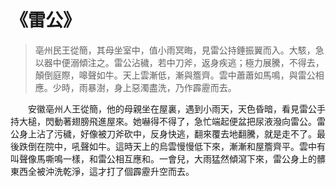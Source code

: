 # 《雷公》

> 亳州民王從簡，其母坐室中，值小雨冥晦，見雷公持錘振翼而入。大駭，急以器中便溺傾注之。雷公沾穢，若中刀斧，返身疾逃；極力展騰，不得去，顛倒庭際，嗥聲如牛。天上雲漸低，漸與簷齊。雲中蕭蕭如馬鳴，與雷公相應。少時，雨暴澍，身上惡濁盡洗，乃作霹靂而去。

&emsp;&emsp;安徽亳州人王從簡，他的母親坐在屋裏，遇到小雨天，天色昏暗，看見雷公手持大槌，閃動著翅膀飛進屋來。她嚇得不得了，急忙端起便盆把尿液潑向雷公。雷公身上沾了污穢，好像被刀斧砍中，反身快逃，翻來覆去地翻騰，就是走不了。最後跌倒在院中，吼聲如牛。這時天上的烏雲慢慢低下來，漸漸和屋簷齊平。雲中有叫聲像馬嘶鳴一樣，和雷公相互應和。一會兒，大雨猛然傾瀉下來，雷公身上的髒東西全被沖洗乾淨，這才打了個霹靂升空而去。
